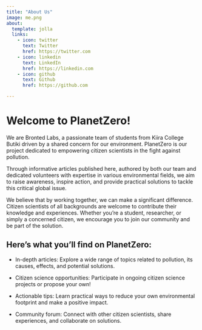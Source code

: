 ```yaml
---
title: "About Us"
image: me.png
about:
  template: jolla
  links:
    - icon: twitter
      text: Twitter
      href: https://twitter.com
    - icon: linkedin
      text: LinkedIn
      href: https://linkedin.com
    - icon: github
      text: Github
      href: https://github.com

---
```


# Welcome to PlanetZero!

We are Bronted Labs, a passionate team of students from Kiira College Butiki driven by a shared concern for our environment. PlanetZero is our project dedicated to empowering citizen scientists in the fight against pollution.

Through informative articles published here, authored by both our team and dedicated volunteers with expertise in various environmental fields, we aim to raise awareness, inspire action, and provide practical solutions to tackle this critical global issue.

We believe that by working together, we can make a significant difference. Citizen scientists of all backgrounds are welcome to contribute their knowledge and experiences. Whether you're a student, researcher, or simply a concerned citizen, we encourage you to join our community and be part of the solution.

## Here's what you'll find on PlanetZero:

+ In-depth articles: Explore a wide range of topics related to pollution, its causes, effects, and potential solutions.

+ Citizen science opportunities: Participate in ongoing citizen science projects or propose your own!

+ Actionable tips: Learn practical ways to reduce your own environmental footprint and make a positive impact.

+ Community forum: Connect with other citizen scientists, share experiences, and collaborate on solutions.
